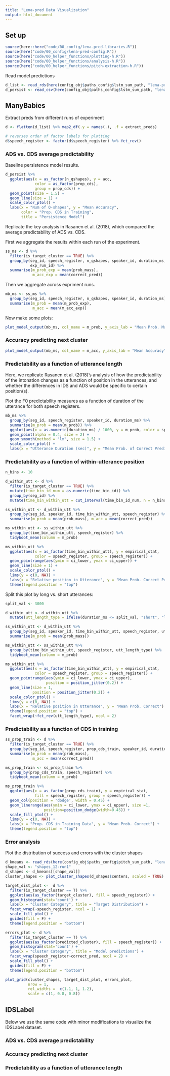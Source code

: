 ```yaml
---
title: "Lena-pred Data Visualization"
output: html_document
---
```


## Set up

```r
source(here::here("code/00_config/lena-pred-libraries.R"))
source(here("code/00_config/lena-pred-config.R"))
source(here("code/00_helper_functions/plotting-h.R"))
source(here("code/00_helper_functions/analysis-h.R"))
source(here("code/00_helper_functions/pitch-extraction-h.R"))
```

Read model predictions 

```r
d_list <- read_rds(here(config_obj$paths_config$lstm_sum_path, "lena-pred-lstm-preds.rds"))
d_persist <- read_csv(here(config_obj$paths_config$lstm_sum_path, "lena-pred-persist-results-mb.csv"))
```

## ManyBabies

Extract preds from different runs of experiment

```r
d <- flatten(d_list) %>% map2_df(.y = names(.), .f = extract_preds)

# reverses order of factor labels for plotting
d$speech_register <- factor(d$speech_register) %>% fct_rev()
```

### ADS vs. CDS average predictability

Baseline persistence model results. 

```r
d_persist %>% 
  ggplot(aes(x = as_factor(n_qshapes), y = acc, 
             color = as_factor(prop_cds),
             group = prop_cds)) +
  geom_point(size = 1.5) +
  geom_line(size = 1) +
  scale_color_ptol() +
  labs(x = "Num of Q-shapes", y = "Mean Accuracy", 
       color = "Prop. CDS in Training",
       title = "Persistence Model")
```

Replicate the key analysis in Rasanen et al. (2018), which compared the average predictability of ADS vs. CDS.

First we aggregate the results within each run of the experiment.

```r
ss_ms <- d %>% 
  filter(is_target_cluster == TRUE) %>% 
  group_by(seg_id, speech_register, n_qshapes, speaker_id, duration_ms, 
           exp_run_id) %>% 
  summarise(m_prob_exp = mean(prob_mass),
            m_acc_exp = mean(correct_pred))
```

Then we aggregate across expriment runs. 

```r
mb_ms <- ss_ms %>% 
  group_by(seg_id, speech_register, n_qshapes, speaker_id, duration_ms) %>% 
  summarise(m_prob = mean(m_prob_exp),
            m_acc = mean(m_acc_exp))
```

Now make some plots:

```r
plot_model_output(mb_ms, col_name = m_prob, y_axis_lab = "Mean Prob. Mass")
```

### Accuracy predicting next cluster

```r
plot_model_output(mb_ms, col_name = m_acc, y_axis_lab = "Mean Accuracy")
```

### Predictability as a function of utterance length

Here, we replicate Rasanen et al. (2018)'s analysis of how the predictability of the intonation changes as a function of position in the utterances, and whether the differences in IDS and ADS would be specific to certain position(s).

Plot the F0 predictability measures as a function of duration of the utterance for both speech registers.

```r
mb_ms %>% 
  group_by(seg_id, speech_register, speaker_id, duration_ms) %>% 
  summarise(m_prob = mean(m_prob)) %>% 
  ggplot(aes(x = as.numeric(duration_ms) / 1000, y = m_prob, color = speech_register)) +
  geom_point(alpha = 0.4, size = 2) +
  geom_smooth(method = "lm", size = 1.5) +
  scale_color_ptol() +
  labs(x = "Utterance Duration (sec)", y = "Mean Prob. of Correct Prediction")
```

### Predictability as a function of within-utterance position

```r
n_bins <- 10

d_within_utt <- d %>% 
  filter(is_target_cluster == TRUE) %>% 
  mutate(time_bin_id_num = as.numeric(time_bin_id)) %>% 
  group_by(seg_id) %>% 
  mutate(time_bin_within_utt = cut_interval(time_bin_id_num, n = n_bins, labels = F))

ss_within_utt <- d_within_utt %>% 
  group_by(seg_id, speaker_id, time_bin_within_utt, speech_register) %>% 
  summarise(m_prob = mean(prob_mass), m_acc = mean(correct_pred))

ms_within_utt <- ss_within_utt %>% 
  group_by(time_bin_within_utt, speech_register) %>% 
  tidyboot_mean(column = m_prob) 

ms_within_utt %>% 
  ggplot(aes(x = as_factor(time_bin_within_utt), y = empirical_stat, 
             color = speech_register, group = speech_register)) +
  geom_pointrange(aes(ymin = ci_lower, ymax = ci_upper)) +
  geom_line(size = 1) +
  scale_color_ptol() +
  lims(y = c(0, NA)) +
  labs(x = "Relative position in Utterance", y = "Mean Prob. Correct Prediction") +
  theme(legend.position = "top")
```

Split this plot by long vs. short utterances:

```r
split_val <- 3000

d_within_utt <- d_within_utt %>% 
  mutate(utt_length_type = ifelse(duration_ms <= split_val, "short", "long"))

ss_within_utt <- d_within_utt %>% 
  group_by(seg_id, speaker_id, time_bin_within_utt, speech_register, utt_length_type) %>% 
  summarise(m_prob = mean(prob_mass))

ms_within_utt <- ss_within_utt %>% 
  group_by(time_bin_within_utt, speech_register, utt_length_type) %>% 
  tidyboot_mean(column = m_prob) 

ms_within_utt %>% 
  ggplot(aes(x = as_factor(time_bin_within_utt), y = empirical_stat, 
             color = speech_register, group = speech_register)) +
  geom_pointrange(aes(ymin = ci_lower, ymax = ci_upper), 
                  position = position_jitter(0.2)) +
  geom_line(size = 1,
            position = position_jitter(0.2)) +
  scale_color_ptol() +
  lims(y = c(0, NA)) +
  labs(x = "Relative position in Utterance", y = "Mean Prob. Correct") +
  theme(legend.position = "top") +
  facet_wrap(~fct_rev(utt_length_type), ncol = 2)
```

### Predictability as a function of CDS in training

```r
ss_prop_train <- d %>% 
  filter(is_target_cluster == TRUE) %>% 
  group_by(seg_id, speech_register, prop_cds_train, speaker_id, duration_ms) %>% 
  summarise(m_prob = mean(prob_mass),
            m_acc = mean(correct_pred))

ms_prop_train <- ss_prop_train %>% 
  group_by(prop_cds_train, speech_register) %>% 
  tidyboot_mean(column = m_prob) 

ms_prop_train %>% 
  ggplot(aes(x = as_factor(prop_cds_train), y = empirical_stat, 
             fill = speech_register, group = speech_register)) +
  geom_col(position = 'dodge', width = 0.45) + 
  geom_linerange(aes(ymin = ci_lower, ymax = ci_upper), size =1,
                 position=position_dodge(width=0.45)) +
  scale_fill_ptol() +
  lims(y = c(0, NA)) +
  labs(x = "Prop. CDS in Training Data", y = "Mean Prob. Correct") +
  theme(legend.position = "top")
```

### Error analysis

Plot the distribution of success and errors with the cluster shapes

```r
d_kmeans <- read_rds(here(config_obj$paths_config$pitch_sum_path, "lena-pred-kmeans-outputs.rds"))
shape_val <- "shapes_12-run1"
d_shapes <- d_kmeans[[shape_val]]
cluster_shapes <- plot_cluster_shapes(d_shapes$centers, scaled = TRUE)

target_dist_plot <-  d %>% 
  filter(is_target_cluster == T) %>% 
  ggplot(aes(as_factor(target_cluster), fill = speech_register)) +
  geom_histogram(stat='count') +
  labs(x = "Cluster Category", title = "Target Distribution") +
  facet_wrap(~speech_register, ncol = 1) +
  scale_fill_ptol() +
  guides(fill = F) + 
  theme(legend.position = "bottom")

errors_plot <- d %>% 
  filter(is_target_cluster == T) %>% 
  ggplot(aes(as_factor(predicted_cluster), fill = speech_register)) +
  geom_histogram(stat='count') +
  labs(x = "Cluster Category", title = "Model predictions") +
  facet_wrap(speech_register~correct_pred, ncol = 2) +
  scale_fill_ptol() +
  guides(fill = F) + 
  theme(legend.position = "bottom")

plot_grid(cluster_shapes, target_dist_plot, errors_plot,
          nrow = 1,
          rel_widths =  c(1.1, 1, 1.2),
          scale = c(1, 0.8, 0.8))
```

## IDSLabel

Below we use the same code with minor modifications to visualize the IDSLabel dataset.

### ADS vs. CDS average predictability

### Accuracy predicting next cluster

### Predictability as a function of utterance length